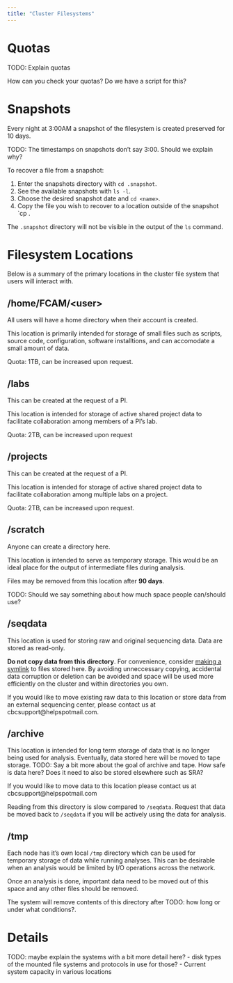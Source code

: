 ```yaml
---
title: "Cluster Filesystems"
---
```



# Quotas
TODO:
Explain quotas 

How can you check your quotas? Do we have a script for this?


# Snapshots
Every night at 3:00AM a snapshot of the filesystem is created preserved for 10 days.

TODO: The timestamps on snapshots don't say 3:00. Should we explain why?

To recover a file from a snapshot:

1. Enter the snapshots directory with `cd .snapshot`.
2. See the available snapshots with `ls -l`.
3. Choose the desired snapshot date and `cd <name>`. 
4. Copy the file you wish to recover to a location outside of the snapshot `cp <file> <destination>.

::: {.callout-note}
The `.snapshot` directory will not be visible in the output of the `ls` command.
:::

# Filesystem Locations
Below is a summary of the primary locations in the cluster file system that users will interact with.

## /home/FCAM/\<user\>
All users will have a home directory when their account is created. 

This location is primarily intended for storage of small files such as scripts, source code, configuration, software installtions, and can accomodate a small amount of data. 

Quota: 1TB, can be increased upon request.


## /labs
This can be created at the request of a PI.

This location is intended for storage of active shared project data to facilitate collaboration among members of a PI's lab. 

Quota: 2TB, can be increased upon request


## /projects
This can be created at the request of a PI.

This location is intended for storage of active shared project data to facilitate collaboration among multiple labs on a project. 

Quota: 2TB, can be increased upon request.


## /scratch
Anyone can create a directory here.

This location is intended to serve as temporary storage. This would be an ideal place for the output of intermediate files during analysis.

Files may be removed from this location after **90 days**.

TODO: Should we say something about how much space people can/should use?


## /seqdata
This location is used for storing raw and original sequencing data. Data are stored as read-only. 

**Do not copy data from this directory**. For convenience, consider [making a symlink]() to files stored here. By avoiding unneccessary copying, accidental data corruption or deletion can be avoided and space will be used more efficiently on the cluster and within directories you own. 

If you would like to move existing raw data to this location or store data from an external sequencing center, please contact us at cbcsupport@helpspotmail.com.


## /archive
This location is intended for long term storage of data that is no longer being used for analysis. Eventually, data stored here will be moved to tape storage. TODO: Say a bit more about the goal of archive and tape. How safe is data here? Does it need to also be stored elsewhere such as SRA?

If you would like to move data to this location please contact us at cbcsupport@helpspotmail.com

::: {callout-note}
Reading from this directory is slow compared to `/seqdata`. Request that data be moved back to `/seqdata` if you will be actively using the data for analysis.
:::


## /tmp
Each node has it's own local `/tmp` directory which can be used for temporary storage of data while running analyses. This can be desirable when an analysis would be limited by I/O operations across the network. 

Once an analysis is done, important data need to be moved out of this space and any other files should be removed. 

The system will remove contents of this directory after TODO: how long or under what conditions?.


# Details
TODO: maybe explain the systems with a bit more detail here?
- disk types of the mounted file systems and protocols in use for those?
- Current system capacity in various locations 